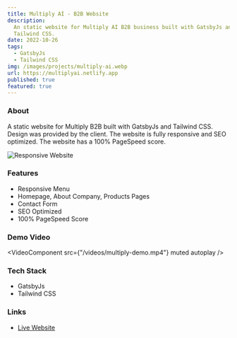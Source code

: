 ```yaml
---
title: Multiply AI - B2B Website
description:
  An static website for Multiply AI B2B business built with GatsbyJs and
  Tailwind CSS.
date: 2022-10-26
tags:
  - GatsbyJs
  - Tailwind CSS
img: /images/projects/multiply-ai.webp
url: https://multiplyai.netlify.app
published: true
featured: true
---
```



### About

A static website for Multiply B2B built with GatsbyJs and Tailwind CSS. Design
was provided by the client. The website is fully responsive and SEO optimized.
The website has a 100% PageSpeed score.

![Responsive Website](../../assets/projects/multiply-ai-responsive.png)

### Features

- Responsive Menu
- Homepage, About Company, Products Pages
- Contact Form
- SEO Optimized
- 100% PageSpeed Score

### Demo Video

<VideoComponent src={"/videos/multiply-demo.mp4"} muted autoplay />

### Tech Stack

- GatsbyJs
- Tailwind CSS

### Links

- [Live Website](https://multiply.ai/)
